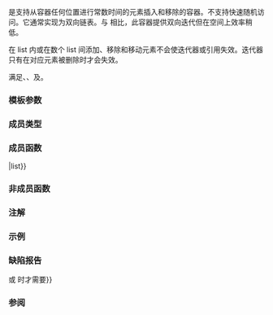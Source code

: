 {{cpp/title|list}}
{{cpp/container/list/navbar}}
{{dcl begin}}
{{dcl header|list}}
{{dcl|num=1|1=
template&lt;
    class T,
    class Allocator = std::allocator&lt;T&gt;
&gt; class list;
}}
{{dcl|num=2|since=c++17|1=
namespace pmr {
    template&lt; class T &gt;
    using list = std::list&lt;T, std::pmr::polymorphic_allocator&lt;T&gt;&gt;;
}
}}
{{dcl end}}

{{tt|std::list}} 是支持从容器任何位置进行常数时间的元素插入和移除的容器。不支持快速随机访问。它通常实现为双向链表。与 {{lc|std::forward_list}} 相比，此容器提供双向迭代但在空间上效率稍低。

在 list 内或在数个 list 间添加、移除和移动元素不会使迭代器或引用失效。迭代器只有在对应元素被删除时才会失效。

{{tt|std::list}} 满足{{named req|Container}}、{{named req|AllocatorAwareContainer}}、{{named req|SequenceContainer}}及{{named req|ReversibleContainer}}。

{{cpp/is_constexpr|since=c++26|transient=yes}}

===模板参数===
{{par begin}}
{{par inc|cpp/container/param list T|list}}
{{par inc|cpp/container/param list Allocator|list}}
{{par end}}

===成员类型===
{{dsc begin}}
{{dsc hitem|成员类型|定义}}
{{dsc inc|cpp/container/dsc value_type|list}}
{{dsc inc|cpp/container/dsc allocator_type|list}}
{{dsc inc|cpp/container/dsc size_type|list}}
{{dsc inc|cpp/container/dsc difference_type|list}}
{{dsc inc|cpp/container/dsc reference|list}}
{{dsc inc|cpp/container/dsc const_reference|list}}
{{dsc inc|cpp/container/dsc pointer|list}}
{{dsc inc|cpp/container/dsc const_pointer|list}}
{{dsc inc|cpp/container/dsc iterator|list}}
{{dsc inc|cpp/container/dsc const_iterator|list}}
{{dsc inc|cpp/container/dsc reverse_iterator|list}}
{{dsc inc|cpp/container/dsc const_reverse_iterator|list}}
{{dsc end}}

===成员函数===
{{dsc begin}}
{{dsc inc|cpp/container/dsc constructor|list}}
{{dsc inc|cpp/container/dsc destructor|list}}
{{dsc inc|cpp/container/dsc operator{{=}}|list}}
{{dsc inc|cpp/container/dsc assign|list}}
{{dsc inc|cpp/container/dsc assign_range|list}}
{{dsc inc|cpp/container/dsc get_allocator|list}}

{{dsc h2|元素访问}}
{{dsc inc|cpp/container/dsc front|list}}
{{dsc inc|cpp/container/dsc back|list}}

{{dsc h2|迭代器}}
{{dsc inc|cpp/container/dsc begin|list}}
{{dsc inc|cpp/container/dsc end|list}}
{{dsc inc|cpp/container/dsc rbegin|list}}
{{dsc inc|cpp/container/dsc rend|list}}

{{dsc h2|容量}}
{{dsc inc|cpp/container/dsc empty|list}}
{{dsc inc|cpp/container/dsc size|list}}
{{dsc inc|cpp/container/dsc max_size|list}}

{{dsc h2|修改器}}
{{dsc inc|cpp/container/dsc clear|list}}
{{dsc inc|cpp/container/dsc insert|list}}
{{dsc inc|cpp/container/dsc insert_range|list}}
{{dsc inc|cpp/container/dsc emplace|list}}
{{dsc inc|cpp/container/dsc erase|list}}
{{dsc inc|cpp/container/dsc push_back|list}}
{{dsc inc|cpp/container/dsc emplace_back|list}}
{{dsc inc|cpp/container/dsc append_range|list}}
{{dsc inc|cpp/container/dsc pop_back|list}}
{{dsc inc|cpp/container/dsc push_front|list}}
{{dsc inc|cpp/container/dsc emplace_front|list}}
{{dsc inc|cpp/container/dsc prepend_range|list}}
{{dsc inc|cpp/container/dsc pop_front|list}}
{{dsc inc|cpp/container/dsc resize|list}}
{{dsc inc|cpp/container/dsc swap|list}}

{{dsc h2|操作}}
{{dsc inc|cpp/container/dsc merge|list}}
{{dsc inc|cpp/container/dsc splice|list}}
{{dsc inc|cpp/container/dsc remove|list}}
{{dsc inc|cpp/container/dsc reverse|list}}
{{dsc inc|cpp/container/dsc unique|list}}
{{dsc inc|cpp/container/dsc sort|list}}
{{dsc end}}

===非成员函数===
{{dsc begin}}
{{dsc inc|cpp/container/dsc operator cmp|list}}
{{dsc inc|cpp/container/dsc swap2|list}}
{{dsc inc|cpp/container/dsc erase seq|list}}
{{dsc end}}

{{rrev|since=c++17|
==={{rl|deduction guides|推导指引}}===
}}

===注解===
{{ftm begin|std=1|comment=1}}
{{ftm|__cpp_lib_containers_ranges|value=202202L|std=C++23|容器的范围构造和插入}}
{{ftm|__cpp_lib_constexpr_containers|value=202502L|std=C++26|{{c/core|constexpr}} {{tt|std::list}}}}
{{ftm end}}

===示例===
{{example
|code=
#include &lt;algorithm&gt;
#include &lt;iostream&gt;
#include &lt;list&gt;

int main()
{
    // 创建含整数的 list
    std::list&lt;int&gt; l = {7, 5, 16, 8};

    // 添加整数到 list 开头
    l.push_front(25);
    // 添加整数到 list 结尾
    l.push_back(13);

    // 以搜索插入 16 前的值
    auto it = std::find(l.begin(), l.end(), 16);
    if (it != l.end())
        l.insert(it, 42);
	
    // 迭代并打印 list 的值
    std::cout &lt;&lt; "l = { ";
    for (int n : l)
        std::cout &lt;&lt; n &lt;&lt; ", ";
    std::cout &lt;&lt; "};\n";
}
|output=
l = { 25, 7, 5, 42, 16, 8, 13, };
}}

===缺陷报告===
{{dr list begin}}
{{dr list item|wg=lwg|dr=230|std=C++98|before={{tt|T}} 不需要满足{{named req|CopyConstructible}}&lt;br&gt;（因此不保证能构造 {{tt|T}} 类型的元素）|after={{tt|T}} 也需要满足&lt;br&gt;{{named req|CopyConstructible}}}}
{{dr list item|wg=lwg|dr=276|std=C++98|before={{tt|T}} 始终需要满足{{named req|CopyAssignable}}|after=只有在以 {{tt|T}} 实例化了 {{ltt|cpp/container/list/operator{{=}}}} 或 {{ltt|cpp/container/list/assign}} 时才需要}}
{{dr list end}}

===参阅===
{{dsc begin}}
{{dsc inc|cpp/container/dsc forward_list}}
{{dsc end}}

{{langlinks|de|en|es|fr|it|ja|ko|pl|pt|ru}}